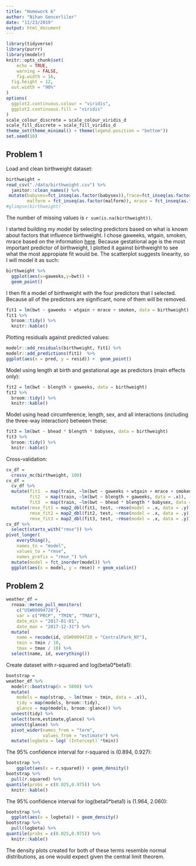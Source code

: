 ```yaml
---
title: "Homework 6"
author: "Nihan Gencerliler"
date: "11/23/2019"
output: html_document
---
```

```r
library(tidyverse)
library(purrr)
library(modelr)
knitr::opts_chunk$set(
	echo = TRUE,
	warning = FALSE,
	fig.width = 16, 
  fig.height = 12,
  out.width = "90%"
)
options(
  ggplot2.continuous.colour = "viridis",
  ggplot2.continuous.fill = "viridis"
)
scale_colour_discrete = scale_colour_viridis_d
scale_fill_discrete = scale_fill_viridis_d
theme_set(theme_minimal() + theme(legend.position = "bottom"))
set.seed(10)
```

## Problem 1

Load and clean birthweight dataset:

```r
birthweight = 
read_csv("./data/birthweight.csv") %>%
  janitor::clean_names() %>%
 mutate(babysex=fct_inseq(as.factor(babysex)),frace=fct_inseq(as.factor(frace)),
        malform = fct_inseq(as.factor(malform)), mrace = fct_inseq(as.factor(mrace)))
#glimpse(birthweight)
```

The number of missing values is `r sum(is.na(birthweight))`.

I started building my model by selecting predictors based on what is known about factors that influence birthweight. I chose gaweeks, wtgain, smoken, mrace based on the information [here](https://www.stanfordchildrens.org/en/topic/default?id=low-birthweight-90-P02382). Because gestational age is the most important predictor of birthweight, I plotted it against birthweight to see what the most appropiate fit  would be. The scatterplot suggests linearity, so I will model it as such:
```r
birthweight %>%
  ggplot(aes(x=gaweeks,y=bwt)) + 
  geom_point()
```
I then fit a model of birthweight with the four predictors that I selected. Because all of the predictors are  significant, none of them will be removed.
```r
fit1 = lm(bwt ~ gaweeks + wtgain + mrace + smoken, data = birthweight)
fit1 %>% 
  broom::tidy() %>%
  knitr::kable()
```

Plotting residuals against predicted values:
```r
modelr::add_residuals(birthweight, fit1) %>%
modelr::add_predictions(fit1)  %>%
ggplot(aes(x = pred, y = resid)) +  geom_point()
```

Model using length at birth and gestational age as predictors (main effects only):
```r
fit2 = lm(bwt ~ blength + gaweeks, data = birthweight)
fit2 %>% 
  broom::tidy() %>%
  knitr::kable()
```

Model using head circumference, length, sex, and all interactions (including the three-way interaction) between these:
```r
fit3 = lm(bwt ~ bhead * blength * babysex, data = birthweight)
fit3 %>% 
  broom::tidy() %>%
  knitr::kable()
```
Cross-validation: 
```r
cv_df = 
  crossv_mc(birthweight, 100) 
cv_df = 
  cv_df %>% 
  mutate(fit1  = map(train, ~lm(bwt ~ gaweeks + wtgain + mrace + smoken, data = .x)),
         fit2  = map(train, ~lm(bwt ~ blength + gaweeks, data = .x)),
         fit3  = map(train, ~lm(bwt ~ bhead * blength * babysex, data = .x))) %>% 
  mutate(rmse_fit1 = map2_dbl(fit1, test, ~rmse(model = .x, data = .y)),
         rmse_fit2 = map2_dbl(fit2, test, ~rmse(model = .x, data = .y)),
         rmse_fit3 = map2_dbl(fit3, test, ~rmse(model = .x, data = .y)))
cv_df %>% 
  select(starts_with("rmse")) %>% 
pivot_longer(
    everything(),
    names_to = "model", 
    values_to = "rmse",
    names_prefix = "rmse_") %>% 
  mutate(model = fct_inorder(model)) %>% 
  ggplot(aes(x = model, y = rmse)) + geom_violin()
```

## Problem 2

```r
weather_df = 
  rnoaa::meteo_pull_monitors(
    c("USW00094728"),
    var = c("PRCP", "TMIN", "TMAX"), 
    date_min = "2017-01-01",
    date_max = "2017-12-31") %>%
  mutate(
    name = recode(id, USW00094728 = "CentralPark_NY"),
    tmin = tmin / 10,
    tmax = tmax / 10) %>%
  select(name, id, everything())
```

Create dataset with r-squared and log(beta0*beta1):

```r
bootstrap = 
weather_df %>%
  modelr::bootstrap(n = 5000) %>% 
  mutate(
    models = map(strap, ~ lm(tmax ~ tmin, data = .x)),
    tidy = map(models, broom::tidy),
    glance = map(models, broom::glance)) %>% 
  unnest(tidy) %>% 
  select(term,estimate,glance) %>%
  unnest(glance) %>%
  pivot_wider(names_from = "term",
              values_from = "estimate") %>%
  mutate(logbeta = log(`(Intercept)`*tmin))
```

The 95% confidence interval for r-squared is (0.894, 0.927):

```r
bootstrap %>%
    ggplot(aes(x = r.squared)) + geom_density()
bootstrap %>%
  pull(r.squared) %>%
quantile(probs = c(0.025,0.975)) %>%
  knitr::kable()
```


The 95% confidence interval for log(beta0*beta1) is (1.964, 2.060):

```r
bootstrap %>%
  ggplot(aes(x = logbeta)) + geom_density()
bootstrap %>%
  pull(logbeta) %>%
quantile(probs = c(0.025,0.975)) %>%
  knitr::kable()
```

The density plots created for both of these terms resemble normal distributions, as one would expect given the central limit theorem.

